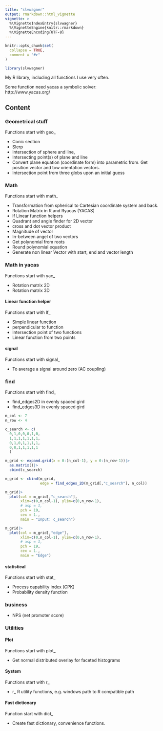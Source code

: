 ```yaml
---
title: "slvwagner"
output: rmarkdown::html_vignette
vignette: >
  %\VignetteIndexEntry{slvwagner}
  %\VignetteEngine{knitr::rmarkdown}
  %\VignetteEncoding{UTF-8}
---
```


```r
knitr::opts_chunk$set(
  collapse = TRUE,
  comment = "#>"
)
```

```r
library(slvwagner)
```

My R library, including all functions I use very often.

Some function need yacas a symbolic solver: \
http://www.yacas.org/

## Content

### Geometrical stuff 
Functions start with geo_

-   Conic section 
-   Slerp 
-   Intersection of sphere and line, 
-   Intersecting point(s) of plane and line
-   Convert plane equation (coordinate form) into parametric from. Get position vector and tow orientation vectors.  
-   Intersection point from three globs upon an initial guess

### Math 
Functions start with math_

-   Transformation from spherical to Cartesian coordinate system and back. 
-   Rotation Matrix in R and Ryacas (YACAS)
-   lf Linear function helpers 
-   Quadrant and angle finder for 2D vector
-   cross and dot vector product
-   Magnitude of vector 
-   In-between angel of two vectors
-   Get polynomial from roots 
-   Round polynomial equation
-   Generate non linear Vector with start, end and vector length

### Math in yacas 
Functions start with yac_

  -   Rotation matrix 2D
  -   Rotation matrix 3D

#### Linear function helper
Functions start with lf_

-   Simple linear function 
-   perpendicular to function 
-   Intersection point of two functions
-   Linear function from two points

#### signal
Functions start with signal_

-   To average a signal around zero (AC coupling)

### find 
Functions start with find_

-   find_edges2D in evenly spaced gird
-   find_edges3D in evenly spaced gird

```r
n_col <- 7
n_row <- 4

c_search <- c(
  0,1,0,0,0,1,0,
  1,1,1,1,1,1,1,
  0,1,0,1,1,1,1,
  0,0,1,1,1,1,1
  )

m_grid <- expand.grid(x = 0:(n_col-1), y = 0:(n_row-1))|>
  as.matrix()|>
  cbind(c_search)

m_grid <- cbind(m_grid,
                edge = find_edges_2D(m_grid[,"c_search"], n_col))
```


```r
m_grid|>
  plot(col = m_grid[,"c_search"],
       xlim=c(0,n_col-1), ylim=c(0,n_row-1),
       # asp = 1,
       pch = 19,
       cex = 1.,
       main = "Input: c_search")

m_grid|>
  plot(col = m_grid[,"edge"],
       xlim=c(0,n_col-1), ylim=c(0,n_row-1),
       # asp = 1,
       pch = 19,
       cex = 1.,
       main = "Edge")

```


#### statistical 
Functions start with stat_

-   Process capability index (CPK)
-   Probability density function

### business
-   NPS (net promoter score)

### Utilities

#### Plot
Functions start with plot_

-    Get normal distributed overlay for faceted histograms

#### System 
Functions start with r_

-   r_ R utility functions, e.g. windows path to R compatible path

#### Fast dictionary
Function start with dict_

-   Create fast dictionary, convenience functions.

